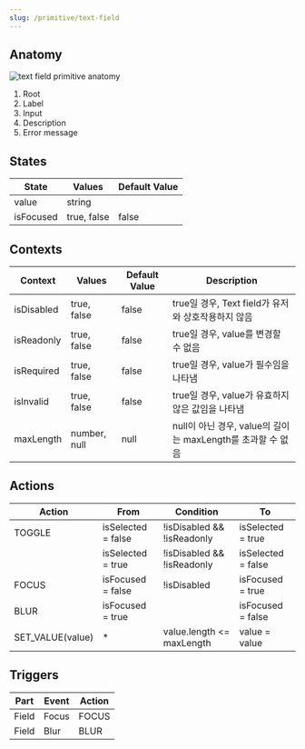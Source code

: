 ```yaml
---
slug: /primitive/text-field
---
```


## Anatomy

![text field primitive anatomy](./text-field-primitive-anatomy.png)

1. Root
2. Label
3. Input
4. Description
5. Error message

## States

| State     | Values      | Default Value |
| --------- | ----------- | ------------- |
| value     | string      |               |
| isFocused | true, false | false         |

## Contexts

| Context    | Values       | Default Value | Description                                                 |
| ---------- | ------------ | ------------- | ----------------------------------------------------------- |
| isDisabled | true, false  | false         | true일 경우, Text field가 유저와 상호작용하지 않음          |
| isReadonly | true, false  | false         | true일 경우, value를 변경할 수 없음                         |
| isRequired | true, false  | false         | true일 경우, value가 필수임을 나타냄                        |
| isInvalid  | true, false  | false         | true일 경우, value가 유효하지 않은 값임을 나타냄            |
| maxLength  | number, null | null          | null이 아닌 경우, value의 길이는 maxLength를 초과할 수 없음 |

## Actions

| Action           | From               | Condition                  | To                 |
| ---------------- | ------------------ | -------------------------- | ------------------ |
| TOGGLE           | isSelected = false | !isDisabled && !isReadonly | isSelected = true  |
|                  | isSelected = true  | !isDisabled && !isReadonly | isSelected = false |
| FOCUS            | isFocused = false  | !isDisabled                | isFocused = true   |
| BLUR             | isFocused = true   |                            | isFocused = false  |
| SET_VALUE(value) | \*                 | value.length <= maxLength  | value = value      |

## Triggers

| Part  | Event | Action |
| ----- | ----- | ------ |
| Field | Focus | FOCUS  |
| Field | Blur  | BLUR   |
